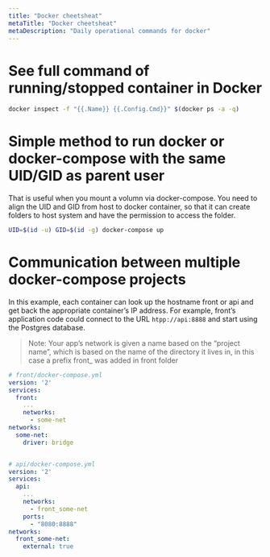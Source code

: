 ```yaml
---
title: "Docker cheetsheat"
metaTitle: "Docker cheetsheat"
metaDescription: "Daily operational commands for docker"
---
```



# See full command of running/stopped container in Docker

```bash
docker inspect -f "{{.Name}} {{.Config.Cmd}}" $(docker ps -a -q)
```

# Simple method to run docker or docker-compose with the same UID/GID as parent user

That is useful when you mount a volumn via docker-compose. You need to align the UID and GID from host to docker container, so that it can create folders to host system and have the permission to access the folder.

```bash
UID=$(id -u) GID=$(id -g) docker-compose up

```

# Communication between multiple docker-compose projects

In this example, each container can look up the hostname front or api and get back the appropriate container’s IP address. For example, front’s application code could connect to the URL `htpp://api:8888` and start using the Postgres database.

> Note: Your app’s network is given a name based on the “project name”, which is based on the name of the directory it lives in, in this case a prefix front_ was added in front folder 

```yml
# front/docker-compose.yml
version: '2'
services:
  front:
    ...
    networks:
      - some-net
networks:
  some-net:
    driver: bridge


# api/docker-compose.yml
version: '2'
services:
  api:
    ...
    networks:
      - front_some-net
    ports:
      - "8080:8888"
networks:
  front_some-net:
    external: true
```